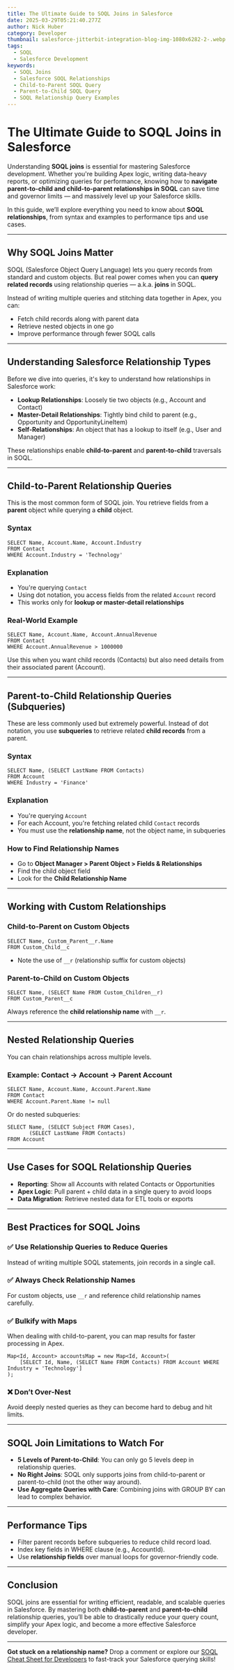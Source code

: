 ```yaml
---
title: The Ultimate Guide to SOQL Joins in Salesforce
date: 2025-03-29T05:21:40.277Z
author: Nick Huber
category: Developer
thumbnail: salesforce-jitterbit-integration-blog-img-1080x6282-2-.webp
tags:
  - SOQL
  - Salesforce Development
keywords:
  - SOQL Joins
  - Salesforce SOQL Relationships
  - Child-to-Parent SOQL Query
  - Parent-to-Child SOQL Query
  - SOQL Relationship Query Examples
---
```



# The Ultimate Guide to SOQL Joins in Salesforce

Understanding **SOQL joins** is essential for mastering Salesforce development. Whether you're building Apex logic, writing data-heavy reports, or optimizing queries for performance, knowing how to **navigate parent-to-child and child-to-parent relationships in SOQL** can save time and governor limits — and massively level up your Salesforce skills.

In this guide, we’ll explore everything you need to know about **SOQL relationships**, from syntax and examples to performance tips and use cases.

---

## Why SOQL Joins Matter

SOQL (Salesforce Object Query Language) lets you query records from standard and custom objects. But real power comes when you can **query related records** using relationship queries — a.k.a. **joins** in SOQL.

Instead of writing multiple queries and stitching data together in Apex, you can:
- Fetch child records along with parent data
- Retrieve nested objects in one go
- Improve performance through fewer SOQL calls

---

## Understanding Salesforce Relationship Types

Before we dive into queries, it's key to understand how relationships in Salesforce work:

- **Lookup Relationships**: Loosely tie two objects (e.g., Account and Contact)
- **Master-Detail Relationships**: Tightly bind child to parent (e.g., Opportunity and OpportunityLineItem)
- **Self-Relationships**: An object that has a lookup to itself (e.g., User and Manager)

These relationships enable **child-to-parent** and **parent-to-child** traversals in SOQL.

---

## Child-to-Parent Relationship Queries

This is the most common form of SOQL join. You retrieve fields from a **parent** object while querying a **child** object.

### Syntax

```soql
SELECT Name, Account.Name, Account.Industry
FROM Contact
WHERE Account.Industry = 'Technology'
```

### Explanation
- You're querying `Contact`
- Using dot notation, you access fields from the related `Account` record
- This works only for **lookup or master-detail relationships**

### Real-World Example

```soql
SELECT Name, Account.Name, Account.AnnualRevenue
FROM Contact
WHERE Account.AnnualRevenue > 1000000
```

Use this when you want child records (Contacts) but also need details from their associated parent (Account).

---

## Parent-to-Child Relationship Queries (Subqueries)

These are less commonly used but extremely powerful. Instead of dot notation, you use **subqueries** to retrieve related **child records** from a parent.

### Syntax

```soql
SELECT Name, (SELECT LastName FROM Contacts)
FROM Account
WHERE Industry = 'Finance'
```

### Explanation
- You're querying `Account`
- For each Account, you're fetching related child `Contact` records
- You must use the **relationship name**, not the object name, in subqueries

### How to Find Relationship Names
- Go to **Object Manager > Parent Object > Fields & Relationships**
- Find the child object field
- Look for the **Child Relationship Name**

---

## Working with Custom Relationships

### Child-to-Parent on Custom Objects

```soql
SELECT Name, Custom_Parent__r.Name
FROM Custom_Child__c
```

- Note the use of `__r` (relationship suffix for custom objects)

### Parent-to-Child on Custom Objects

```soql
SELECT Name, (SELECT Name FROM Custom_Children__r)
FROM Custom_Parent__c
```

Always reference the **child relationship name** with `__r`.

---

## Nested Relationship Queries

You can chain relationships across multiple levels.

### Example: Contact → Account → Parent Account

```soql
SELECT Name, Account.Name, Account.Parent.Name
FROM Contact
WHERE Account.Parent.Name != null
```

Or do nested subqueries:

```soql
SELECT Name, (SELECT Subject FROM Cases), 
       (SELECT LastName FROM Contacts)
FROM Account
```

---

## Use Cases for SOQL Relationship Queries

- **Reporting**: Show all Accounts with related Contacts or Opportunities
- **Apex Logic**: Pull parent + child data in a single query to avoid loops
- **Data Migration**: Retrieve nested data for ETL tools or exports

---

## Best Practices for SOQL Joins

### ✅ Use Relationship Queries to Reduce Queries
Instead of writing multiple SOQL statements, join records in a single call.

### ✅ Always Check Relationship Names
For custom objects, use `__r` and reference child relationship names carefully.

### ✅ Bulkify with Maps
When dealing with child-to-parent, you can map results for faster processing in Apex.

```apex
Map<Id, Account> accountsMap = new Map<Id, Account>(
    [SELECT Id, Name, (SELECT Name FROM Contacts) FROM Account WHERE Industry = 'Technology']
);
```

### ❌ Don’t Over-Nest
Avoid deeply nested queries as they can become hard to debug and hit limits.

---

## SOQL Join Limitations to Watch For

- **5 Levels of Parent-to-Child**: You can only go 5 levels deep in relationship queries.
- **No Right Joins**: SOQL only supports joins from child-to-parent or parent-to-child (not the other way around).
- **Use Aggregate Queries with Care**: Combining joins with GROUP BY can lead to complex behavior.

---

## Performance Tips

- Filter parent records before subqueries to reduce child record load.
- Index key fields in WHERE clause (e.g., AccountId).
- Use **relationship fields** over manual loops for governor-friendly code.

---

## Conclusion

SOQL joins are essential for writing efficient, readable, and scalable queries in Salesforce. By mastering both **child-to-parent** and **parent-to-child** relationship queries, you’ll be able to drastically reduce your query count, simplify your Apex logic, and become a more effective Salesforce developer.

---

**Got stuck on a relationship name?** Drop a comment or explore our [SOQL Cheat Sheet for Developers](#) to fast-track your Salesforce querying skills!